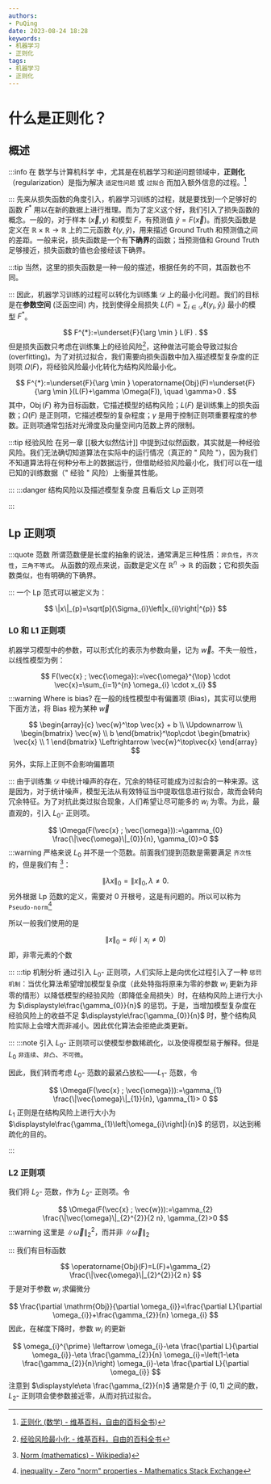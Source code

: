```yaml
---
authors:
- PuQing
date: 2023-08-24 18:28
keywords:
- 机器学习
- 正则化
tags:
- 机器学习
- 正则化
---
```

# 什么是正则化？

## 概述

:::info
在 数学与计算机科学 中，尤其是在机器学习和逆问题领域中，**正则化**（regularization）是指为解决 `适定性问题` 或 `过拟合` 而加入额外信息的过程。[^1]


:::
先来从损失函数的角度引入，机器学习训练的过程，就是要找到一个足够好的函数 $F^*$ 用以在新的数据上进行推理。而为了定义这个<Highlight>好</Highlight>，我们引入了损失函数的概念。一般的，对于样本 $(\vec{x}, y)$ 和模型 $F$，有预测值 $\hat{y}=F(\vec{x})$。而损失函数是定义在 $\mathbb{R}\times \mathbb{R}\to \mathbb{R}$ 上的二元函数 $\ell(y, \hat{y})$，用来描述 $\mathrm{Ground \ Truth}$ 和预测值之间的差距。一般来说，损失函数是一个有**下确界**的函数；当预测值和 $\mathrm{Ground \ Truth}$ 足够接近，损失函数的值也会接经该下确界。


<!--truncate-->
:::tip
当然，这里的损失函数是一种一般的描述，根据任务的不同，其函数也不同。

:::
因此，机器学习训练的过程可以转化为训练集 $\mathcal{D}$ 上的最小化问题。我们的目标是在**参数空间** (泛函空间) 内，找到使得全局损失 $\displaystyle L(F)=\sum_{i \in \mathcal{D}} \ell\left(y_{i}, \hat{y}_{i}\right)$ 最小的模型 $F^*$。

$$
F^{*}:=\underset{F}{\arg \min } L(F) .
$$
但是损失函数只考虑在训练集上的<Highlight>经验风险</Highlight>[^2]，这种做法可能会导致<Highlight>过拟合</Highlight> (overfitting)。为了对抗过拟合，我们需要向损失函数中加入<Highlight>描述模型复杂度的正则项</Highlight>  $\Omega(F)$，将经验风险最小化转化为<Highlight>结构风险最小化</Highlight>。

$$
F^{*}:=\underset{F}{\arg \min } \operatorname{Obj}(F)=\underset{F}{\arg \min }(L(F)+\gamma \Omega(F)), \quad \gamma>0 .
$$
其中，$\operatorname{Obj}(F)$ 称为目标函数，它描述模型的结构风险；$L(F)$ 是训练集上的损失函数；$\Omega(F)$ 是正则项，它描述模型的复杂程度；$\gamma$ 是用于控制正则项重要程度的参数。正则项通常包括对光滑度及向量空间内范数上界的限制。

:::tip 经验风险
在另一章 [[极大似然估计]] 中提到过似然函数，其实就是一种经验风险。我们无法确切知道算法在实际中的运行情况（真正的 " 风险 "），因为我们不知道算法将在何种分布上的数据运行，但借助经验风险最小化，我们可以在一组已知的训练数据（" 经验 " 风险）上衡量其性能。

:::
:::danger 结构风险以及描述模型复杂度
且看后文 $\mathrm{Lp}$ 正则项

:::
## Lp 正则项

:::quote 范数
所谓范数便是长度的抽象的说法，通常满足三种性质：`非负性`，`齐次性`，`三角不等式`。
从函数的观点来说，函数是定义在 $\mathbb{R}^n\to \mathbb{R}$ 的函数；它和损失函数类似，也有明确的下确界。

:::
一个 $\mathrm{Lp}$ 范式可以被定义为：

$$
\|x\|_{p}=\sqrt[p]{\Sigma_{i}\left|x_{i}\right|^{p}}
$$
### L0 和 L1 正则项

机器学习模型中的参数，可以形式化的表示为参数向量，记为 $\vec{w}$。不失一般性，以线性模型为例：

$$
F(\vec{x} ; \vec{\omega}):=\vec{\omega}^{\top} \cdot \vec{x}=\sum_{i=1}^{n} \omega_{i} \cdot x_{i}
$$
:::warning Where is bias?
在一般的线性模型中有偏置项 (Bias)，其实可以使用下面方法，将 Bias 视为某种 $\vec{w}$

$$
\begin{array}{c}
\vec{w}^\top \vec{x} + b \\
\Updownarrow \\
\begin{bmatrix}
\vec{w} \\ b
\end{bmatrix}^\top\cdot \begin{bmatrix}
\vec{x}  \\ 1
\end{bmatrix} \Leftrightarrow \vec{w}^\top\vec{x}  
\end{array}
$$
另外，实际上正则不会影响偏置项

:::
由于训练集 $\mathcal{D}$ 中统计噪声的存在，冗余的特征可能成为过拟合的一种来源。这是因为，对于统计噪声，模型无法从有效特征当中提取信息进行拟合，故而会转向冗余特征。为了对抗此类过拟合现象，人们希望让尽可能多的 $w_{i}$ 为零。为此，最直观的，引入 $L_{0}$- 正则项。

$$
\Omega(F(\vec{x} ; \vec{\omega})):=\gamma_{0} \frac{\|\vec{\omega}\|_{0}}{n}, \gamma_{0}>0
$$
:::warning
严格来说 $L_{0}$ 并不是一个范数。前面我们提到范数是需要满足 `齐次性` 的，但是我们有 [^3]：

$$
\|\lambda x\|_{0}=\|x\|_{0}, \lambda\ne 0.
$$
另外根据 $\mathrm{Lp}$ 范数的定义，需要对 $0$ 开根号，这是有问题的。所以可以称为 `Pseudo-norm`[^4]

所以一般我们使用的是

$$
\|x\|_{0}=\sharp\left(i \mid x_{i} \neq 0\right)
$$
即，非零元素的个数

:::
:::tip 机制分析
通过引入 $L_{0}$- 正则项，人们实际上是向优化过程引入了一种 `惩罚机制`：当优化算法希望增加模型复杂度（此处特指将原来为零的参数 $w_{i}$ 更新为非零的情形）以降低模型的经验风险（即降低全局损失）时，在结构风险上进行大小为 $\displaystyle\frac{\gamma_{0}}{n}$ 的惩罚。于是，当增加模型复杂度在经验风险上的收益不足 $\displaystyle\frac{\gamma_{0}}{n}$ 时，整个结构风险实际上会增大而非减小。因此优化算法会拒绝此类更新。

:::
:::note
引入 $L_{0}$- 正则项可以使模型参数稀疏化，以及使得模型易于解释。但是 $L_{0}$ `非连续`、`非凸`、`不可微`。

因此，我们转而考虑 $L_{0}$- 范数的<Highlight>最紧凸放松</Highlight>——$L_{1}$- 范数，令

$$
\Omega(F(\vec{x} ; \vec{\omega})):=\gamma_{1} \frac{\|\vec{\omega}\|_{1}}{n}, \gamma_{1}> 0
$$
$L_{1}$ 正则是在结构风险上进行大小为 $\displaystyle\frac{\gamma_{1}\left|\omega_{i}\right|}{n}$ 的惩罚，以达到稀疏化的目的。

:::
### L2 正则项

我们将 $L_{2}$- 范数，作为 $L_{2}$- 正则项。令

$$
\Omega(F(\vec{x} ; \vec{w})):=\gamma_{2} \frac{\|\vec{\omega}\|_{2}^{2}}{2 n}, \gamma_{2}>0
$$
:::warning
这里是 $\|\vec{\omega}\|_{2}^{2}$，而并非 $\|\vec{\omega}\|_{2}$

:::
我们有目标函数

$$
\operatorname{Obj}(F)=L(F)+\gamma_{2} \frac{\|\vec{\omega}\|_{2}^{2}}{2 n}
$$
于是对于参数 $w_{i}$ 求偏微分

$$
\frac{\partial \mathrm{Obj}}{\partial \omega_{i}}=\frac{\partial L}{\partial \omega_{i}}+\frac{\gamma_{2}}{n} \omega_{i}
$$
因此，在梯度下降时，参数 $w_{i}$ 的更新

$$
\omega_{i}^{\prime} \leftarrow \omega_{i}-\eta \frac{\partial L}{\partial \omega_{i}}-\eta \frac{\gamma_{2}}{n} \omega_{i}=\left(1-\eta \frac{\gamma_{2}}{n}\right) \omega_{i}-\eta \frac{\partial L}{\partial \omega_{i}}
$$
注意到 $\displaystyle\eta \frac{\gamma_{2}}{n}$ 通常是介于 $(0,1)$ 之间的数，$L_{2}$- 正则项会使参数接近零，从而对抗过拟合。

[^1]:[正则化 (数学) - 维基百科，自由的百科全书](<https://zh.wikipedia.org/wiki/%E6%AD%A3%E5%88%99%E5%8C%96_(%E6%95%B0%E5%AD%A6>))
[^2]:[经验风险最小化 - 维基百科，自由的百科全书](https://zh.wikipedia.org/wiki/%E7%BB%8F%E9%AA%8C%E9%A3%8E%E9%99%A9%E6%9C%80%E5%B0%8F%E5%8C%96)
[^3]:[Norm (mathematics) - Wikipedia](<https://en.wikipedia.org/wiki/Norm_(mathematics>))
[^4]:[inequality - Zero "norm" properties - Mathematics Stack Exchange](https://math.stackexchange.com/questions/425930/zero-norm-properties)
